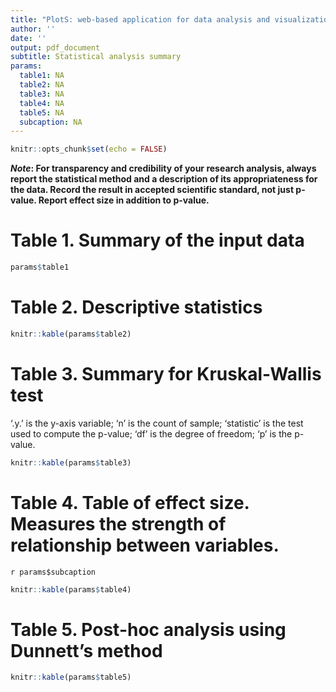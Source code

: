 ```yaml
---
title: "PlotS: web-based application for data analysis and visualization"
author: ''
date: ''
output: pdf_document
subtitle: Statistical analysis summary
params:
  table1: NA
  table2: NA
  table3: NA
  table4: NA
  table5: NA
  subcaption: NA
---
```

```r
knitr::opts_chunk$set(echo = FALSE)
```

**_Note_: For transparency and credibility of your research analysis, always report the statistical method and a description of its appropriateness for the data. Record the result in accepted scientific standard, not just p-value. Report effect size in addition to p-value.** 


# Table 1. Summary of the input data
```r
params$table1
```
# Table 2. Descriptive statistics
```r
knitr::kable(params$table2)
```

# Table 3. Summary for Kruskal-Wallis test

'.y.' is the y-axis variable; 'n' is the count of sample; 'statistic' is the test used to compute the p-value; 'df' is the degree of freedom; 'p' is the p-value.
```r
knitr::kable(params$table3)
```

# Table 4. Table of effect size. Measures the strength of relationship between variables.

<!-- Eta-squared based on the H-statistic (of Kruskal-Wallis test) used as the measure of effect size. *Formula:* `Eta2[H] = (H - k + 1)/(n - k)`; Where `k` is the number of groups; `n` is the total number of observations. -->
`r params$subcaption`
```r
knitr::kable(params$table4)

```


# Table 5. Post-hoc analysis using Dunnett's method
```r
knitr::kable(params$table5)
```

